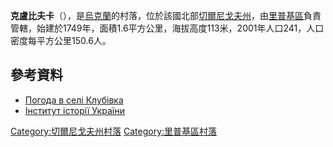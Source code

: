{{coord|51|58|10|N|30|56|38|E|scale:100000|display=title}}

'''克盧比夫卡'''（{{lang-uk|Клубівка}}），是[[烏克蘭|烏克蘭]]的村落，位於該國北部[[切爾尼戈夫州|切爾尼戈夫州]]，由[[里普基區|里普基區]]負責管轄，始建於1749年，面積1.6平方公里，海拔高度113米，2001年人口241，人口密度每平方公里150.6人。

==參考資料==
* [http://weather.in.ua/ua/chernigovskaja/10736 Погода в селі Клубівка] {{Wayback|url=http://weather.in.ua/ua/chernigovskaja/10736 |date=20111220092438 }}
* [http://www.history.org.ua/?hrono Інститут історії України]{{Wayback|url=http://www.history.org.ua/?hrono |date=20160629080207 }}

[[Category:切爾尼戈夫州村落|Category:切爾尼戈夫州村落]]
[[Category:里普基區村落|Category:里普基區村落]]


{{Chernihiv-geo-stub}}